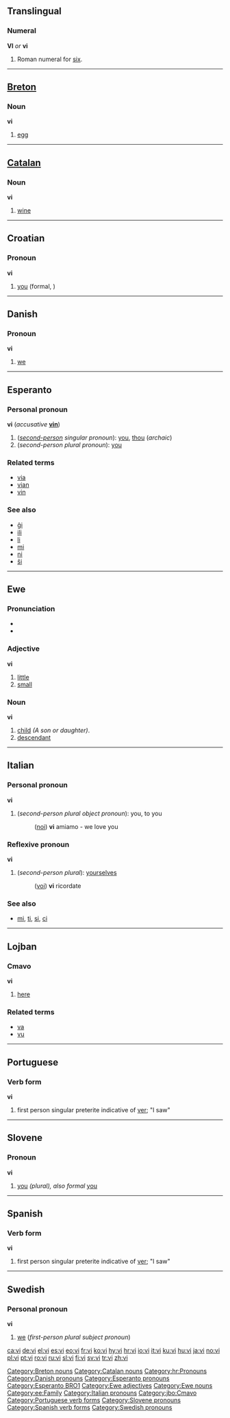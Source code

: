 {{see|Vi|VI|.vi}}
==Translingual==

===Numeral===
'''VI''' ''or'' '''vi'''

# Roman numeral for [[six]].

----

==[[Breton]]==

===Noun===
'''vi'''

# [[egg]]

[[Category:Breton nouns]]

----

==[[Catalan]]==

===Noun===
'''vi'''

# [[wine]]

[[Category:Catalan nouns]]

----

==Croatian==

===Pronoun===
'''vi'''

# [[you]] (formal, {{p}})

[[Category:hr:Pronouns]]

----

==Danish==

===Pronoun===
'''vi'''

# [[we]]

[[Category:Danish pronouns]]

----

==Esperanto==

===Personal pronoun===
'''vi''' (''accusative'' '''[[vin]]''')

# (''[[second-person]] singular pronoun''): [[you]], [[thou]] (''archaic'')
# (''second-person plural pronoun''): [[you]]

===Related terms===
*[[via#Esperanto|via]]
*[[vian]]
*[[vin#Esperanto|vin]]

===See also===
*[[ĝi]]
*[[ili]]
*[[li]]
*[[mi]]
*[[ni]]
*[[ŝi]]

[[Category:Esperanto pronouns]]
[[Category:Esperanto BRO1]]

----

==Ewe==

===Pronunciation===
*{{IPA|/viː/}}
*{{SAMPA|/vi:/}}

===Adjective===
'''vi'''

# [[little]]
# [[small]]

===Noun===
'''vi'''  

# [[child]] ''(A son or daughter)''.
# [[descendant]]

[[Category:Ewe adjectives]]
[[Category:Ewe nouns]]
[[Category:ee:Family]]

----

==Italian==

===Personal pronoun===
'''vi'''

# (''second-person plural object pronoun''): you, to you
#:([[noi]]) '''vi''' amiamo - we love you

===Reflexive pronoun===
'''vi'''

# (''second-person plural''): [[yourselves]]
#:([[voi]]) '''vi''' ricordate

===See also===
*[[mi]], [[ti]], [[si]], [[ci]]

[[Category:Italian pronouns]]

----

==Lojban==

===Cmavo===
'''vi'''

# [[here]]

===Related terms===
*[[va]]
*[[vu]]

[[Category:jbo:Cmavo]]

----

==Portuguese==

===Verb form===
'''vi'''

# first person singular preterite indicative of [[ver]]; "I saw"

[[Category:Portuguese verb forms]]

----

==Slovene==

===Pronoun===
'''vi'''

# [[you]] ''(plural), also formal'' [[you]]

[[Category:Slovene pronouns]]

----

==Spanish==

===Verb form===
'''vi'''

# first person singular preterite indicative of [[ver]]; "I saw"

[[Category:Spanish verb forms]]

----

==Swedish==

===Personal pronoun===
{{rfc-header|Personal pronoun}}
'''vi'''

# [[we]] (''first-person plural subject pronoun'')

[[Category:Swedish pronouns]]

[[ca:vi]]
[[de:vi]]
[[el:vi]]
[[es:vi]]
[[eo:vi]]
[[fr:vi]]
[[ko:vi]]
[[hy:vi]]
[[hr:vi]]
[[io:vi]]
[[it:vi]]
[[ku:vi]]
[[hu:vi]]
[[ja:vi]]
[[no:vi]]
[[pl:vi]]
[[pt:vi]]
[[ro:vi]]
[[ru:vi]]
[[sl:vi]]
[[fi:vi]]
[[sv:vi]]
[[tr:vi]]
[[zh:vi]]